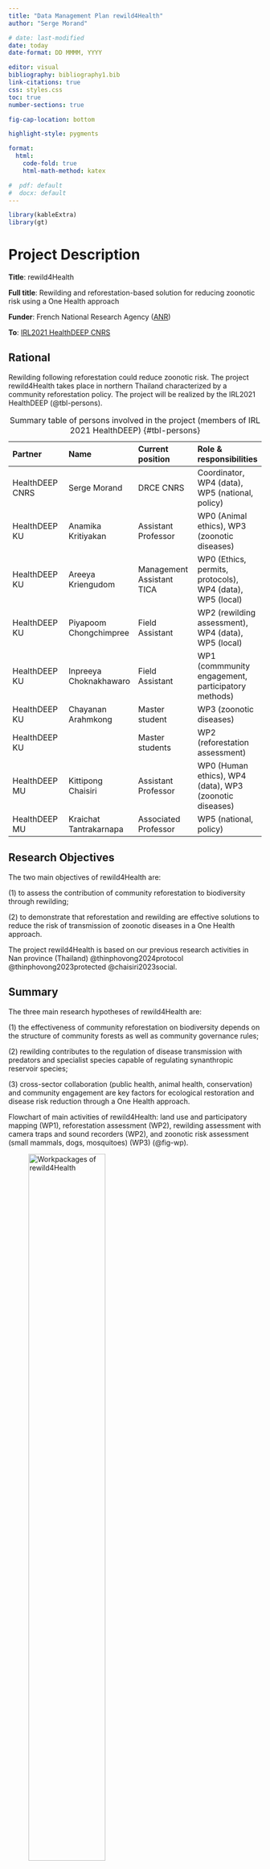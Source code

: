 ```yaml
---
title: "Data Management Plan rewild4Health"
author: "Serge Morand"

# date: last-modified
date: today
date-format: DD MMMM, YYYY

editor: visual
bibliography: bibliography1.bib
link-citations: true
css: styles.css
toc: true
number-sections: true

fig-cap-location: bottom

highlight-style: pygments

format:
  html: 
    code-fold: true
    html-math-method: katex

#  pdf: default
#  docx: default
---
```


```r
library(kableExtra)
library(gt)
```

# Project Description

**Title**: rewild4Health

**Full title**: Rewilding and reforestation-based solution for reducing zoonotic risk using a One Health approach

**Funder**: French National Research Agency (<a href="https://anr.fr/en/"target="_blank">ANR</a>)

**To**: <a href="https://sites.google.com/view/healthdeep" target="_blank">IRL2021 HealthDEEP CNRS</a>

## Rational

Rewilding following reforestation could reduce zoonotic risk. The project rewild4Health takes place in northern Thailand characterized by a community reforestation policy. The project will be realized by the IRL2021 HealthDEEP (@tbl-persons).

| Partner | Name | Current position | Role & responsibilities |
|:-----------------|:-----------------|:-----------------|:-----------------|
| HealthDEEP CNRS | Serge Morand | DRCE CNRS | Coordinator, WP4 (data), WP5 (national, policy) |
| HealthDEEP KU | Anamika Kritiyakan | Assistant Professor | WP0 (Animal ethics), WP3 (zoonotic diseases) |
| HealthDEEP KU | Areeya Kriengudom | Management Assistant TICA | WP0 (Ethics, permits, protocols), WP4 (data), WP5 (local) |
| HealthDEEP KU | Piyapoom Chongchimpree | Field Assistant | WP2 (rewilding assessment), WP4 (data), WP5 (local) |
| HealthDEEP KU | Inpreeya Choknakhawaro | Field Assistant | WP1 (commmunity engagement, participatory methods) |
| HealthDEEP KU | Chayanan Arahmkong | Master student | WP3 (zoonotic diseases) |
| HealthDEEP KU |  | Master students | WP2 (reforestation assessment) |
| HealthDEEP MU | Kittipong Chaisiri | Assistant Professor | WP0 (Human ethics), WP4 (data), WP3 (zoonotic diseases) |
| HealthDEEP MU | Kraichat Tantrakarnapa | Associated Professor | WP5 (national, policy) |

: Summary table of persons involved in the project (members of IRL 2021 HealthDEEP) {#tbl-persons}

## Research Objectives

The two main objectives of rewild4Health are:

\(1\) to assess the contribution of community reforestation to biodiversity through rewilding;

\(2\) to demonstrate that reforestation and rewilding are effective solutions to reduce the risk of transmission of zoonotic diseases in a One Health approach.

The project rewild4Health is based on our previous research activities in Nan province (Thailand) @thinphovong2024protocol @thinphovong2023protected @chaisiri2023social.

## Summary

The three main research hypotheses of rewild4Health are:

\(1\) the effectiveness of community reforestation on biodiversity depends on the structure of community forests as well as community governance rules;

\(2\) rewilding contributes to the regulation of disease transmission with predators and specialist species capable of regulating synanthropic reservoir species;

\(3\) cross-sector collaboration (public health, animal health, conservation) and community engagement are key factors for ecological restoration and disease risk reduction through a One Health approach.

Flowchart of main activities of rewild4Health: land use and participatory mapping (WP1), reforestation assessment (WP2), rewilding assessment with camera traps and sound recorders (WP2), and zoonotic risk assessment (small mammals, dogs, mosquitoes) (WP3) (@fig-wp).

![Workpackages of rewild4Health](workpackages.png){#fig-wp .center width="60%"}

# Data Management Plan

## Data Collection

The framework of rewild4Health (@fig-framework) illustrates the data that are collected remotely, on the ground using different types of sensors, in the laboratory for the biological samples, and by participatory methods and interviews.

![Simplified and illustrated framework of the project rewild4Health](framework.png){#fig-framework .center fig-align="center" width="80%"}

### Types of Data

A wide diversity of data are collected by rewild4Health (@tbl-datatypes).

| Type of data | Collection method | File format |
|:-----------------------|:-----------------------|:-----------------------|
| Land use | remote sensing | TIFF, shp |
| Livestok | existing data | TIFF |
| Conservation area | Dpt Royal Forestry, DNP | shp |
| LiDAR | drone | LAS (LASer) |
| Participatory mapping | focus group | shapefile |
| Interviews and surveys | interviews, questionnaires | text, spreadsheet, csv, RData |
| Camera traps | camera trap | image (jpg,heic), video (mov) |
| Sound | sound recorder | wav, mp3 |
| Wildlife | living cage trap, harp trap | spreadsheet, csv, RData |
| Biodiversity | IUCN, gbif, iNaturalist | shp, csv |
| Birds | listening stations | wav, spreadsheet, csv, RData |
| Dogs | gps collar | spreadsheet, csv, RData |
| Mosquitoes | light trap | spreadsheet, csv, RData |
| Forest assessment | transect | spreadsheet, csv, RData |
| Soil assessment | soilBON inititative | spreadsheet, csv, RData |
| Diseases | passive surveillance DDC MoPH | spreadsheet, csv, RData |
| Pathogens and parasites | molecular and serology screening | spreadsheet, csv, RData |

: Summary table of the types of data collected by the project rewil4health) {#tbl-datatypes}

### Data sources

The sources of open databases are given in @tbl-datasources.

| Type of data | Source | Registration / API |
|:-----------------------|:-----------------------|:-----------------------|
| Biodiversity | <a href="https://www.gbif.org"target="_blank">GBIF</a> | yes |
|  | <a href="https://www.inaturalist.org"target="_blank">iNaturalist</a> | yes |
|  | <a href="https://www.iucnredlist.org"target="_blank">IUCN</a> | yes |
|  | <a href="https://healthdeep.shinyapps.io/Small_mammals_CERoPath/"target="_blank">CERoPath</a> | no |
| Land use | <a href="https://dataverse.ird.fr/dataset.xhtml?persistentId=doi:10.23708/GENR6J"target="_blank">DataSud</a> | no |
| Livestock | <a href="https://data.apps.fao.org/catalog//iso/9d1e149b-d63f-4213-978b-317a8eb42d02"target="_blank">FAO</a> | no |

: Date collected from open databases {#tbl-datasources}

------------------------------------------------------------------------

## Data organization

### Creators

-   **Identification of creators**

```r
#| label: tbl-creators
#| 
# tbl-cap: "Codebook for small mammal trapping: 0 - creators"

creator_file <- read.csv("/Users/serge/Documents/RQuarto/dataspice_rewild4Health/data/metadata/creators.csv")

# Print the codebook table using knitr::kable()
#knitr::kable(creator_file, format = "latex") |>
#  kableExtra::kable_styling(font_size = 14, full_width = FALSE)

#gt(creator_file) |>
#  opt_table_lines() |>
#  tab_options(
#    table.background.color = "white",
#    column_labels.background.color = "white",
#    heading.background.color = "white",
#    table.font.size = px(14) 
#  )

if (knitr::is_latex_output()) {
  knitr::kable(
    creator_file,
    caption = "Codebook for small mammal trapping: 0 - creators",
    booktabs = TRUE
  )
} else {
  gt(creator_file) |>
    tab_options(table.font.size = px(14))
}

```

### File Naming Conventions

-   **Small mammals**

Small mammals are defined as non-flying mammals of Rodentia, Eulipotyphla and Scandatia (with body weight less than 1000 g).

Small mammals are trapped using live Live-traps, locally made, or commercial live-traps, such as sherman. Trapped animals are manipulated, sampled and released according to ethical approvement procedures.

Microchip (Passive Integrated Transponder: PIT Tag) is injected subcutaneously for individual identification during capture-mark-recapture session.

### Datasets and metadata

Three datasets are created:

(i) *Data of sensors (traps)*

```r
#| label: tbl-sensors
#| 
# tbl-cap: "Codebook for small mammal trapping: 1 - sensors (traps)"

attributes_file <- read.csv("/Users/serge/Documents/RQuarto/dataspice_rewild4Health/data/metadata/attributes.csv") |>
  dplyr::filter(fileName == "traps.csv") |>
  dplyr::select(-fileName) |>
  dplyr::rename(dataType = unitText)  |>
  dplyr::rename(Description = description)  |>
  dplyr::rename(Variable = variableName)


if (knitr::is_latex_output()) {
  knitr::kable(
    attributes_file,
    caption = "Codebook for small mammal trapping: 1 - sensors (traps)",
    booktabs = TRUE
  )
} else {
  gt(attributes_file) |>
    tab_options(table.font.size = px(14))
}

```

(ii) *Data trapping location*

```r
#| label: tbl-location
# tbl-cap: "Codebook for small mammal trapping: 2 - location"

attributes_file <- read.csv("/Users/serge/Documents/RQuarto/dataspice_rewild4Health/data/metadata/attributes.csv") |>
  dplyr::filter(fileName == "location.csv") |>
  dplyr::select(-fileName) |>
  dplyr::rename(dataType = unitText)  |>
  dplyr::rename(Description = description)  |>
  dplyr::rename(Variable = variableName)



if (knitr::is_latex_output()) {
  knitr::kable(
    attributes_file,
    caption = "Codebook for small mammal trapping: 2 - location",
    booktabs = TRUE
  )
} else {
  gt(attributes_file) |>
    tab_options(table.font.size = px(14))
}
```

(iii) *Data small mammal individuals*

```r
#| label: tbl-individuals
# tbl-cap: "Codebook for small mammal trapping: 3 - individuals"

attributes_file <- read.csv("/Users/serge/Documents/RQuarto/dataspice_rewild4Health/data/metadata/attributes.csv") |>
  dplyr::filter(fileName == "individuals.csv") |>
  dplyr::select(-fileName) |>
  dplyr::rename(dataType = unitText)  |>
  dplyr::rename(Description = description)  |>
  dplyr::rename(Variable = variableName)

# Print the codebook table using knitr::kable()
#knitr::kable(attributes_file, format = "latex")|>
#  kableExtra::kable_styling(font_size = 14, full_width = FALSE)

#gt(attributes_file) |>
#  opt_table_lines() |>
#  tab_options(
#    table.background.color = "white",
#    column_labels.background.color = "white",
#    heading.background.color = "white",
#    table.font.size = px(14) 
#  )


if (knitr::is_latex_output()) {
  knitr::kable(
    attributes_file,
    caption = "Codebook for small mammal trapping: 3 - individuals",
    booktabs = TRUE
  )
} else {
  gt(creator_file) |>
    tab_options(table.font.size = px(14)) |>
    gt::tab_caption("Codebook for small mammal trapping: 2 - locations") |>
    gt::fmt_markdown(columns = everything()) 
    
}
```

### Folder Structure

**folder hierarchy with organizing data using dataspice** Below is the contents of directories in a tree-like format

```r
library(fs)
tree <- dir_tree(path  = "./dataspice_rewild4Health/", recurse = TRUE)
cat(paste0(tree, collapse = "\n"))

```

------------------------------------------------------------------------

### Data Storage and Backup

**Storage Locations**

External hard drive dropbox mycore CNRS

**Backup Strategy**

Following any modification of a datafile:

1\. modify date in the name (e.g. data_name_yearmonthday)

2\. save the file in the dedicated hard drive and on mycore CNRS

------------------------------------------------------------------------

### Data Documentation

[Dataspice R package](https://cran.r-project.org/web/packages/dataspice/vignettes/overview.html) is used to create basic, lightweight, and concise metadata files. The basic files created include a README webpage.

The dataspice metadata fields are based on [Schema.org](https://schema.org/) and and other, richer metadata standards such as [Ecological Metadata Language](https://eml.ecoinformatics.org/).

**README metadata file obtained using dataspice**

<!--  servr::httd("/Users/serge/Documents/R Quarto/dataspice_rewild4Health/docs/")  -->

[see the README metadata file](https://www.dropbox.com/scl/fi/wg7wtm3qwb35s0wbj6pch/dataspice.html?rlkey=9faqdcda57a6znr1llt3nyr6e&st=pqzjvl8x&dl=0){target="_blank"}

------------------------------------------------------------------------

## Data Sharing and Access

### Sharing Platforms

| Resource | Data type | Links |
|------------------------|------------------------|------------------------|
| DataSud (IRD) | land Use (with DOI) | <a href="https://dataverse.ird.fr/dataset.xhtml?persistentId=doi:10.23708/GENR6J"target="_blank">Exemple of DataSud</a> |
| RPubs | R codes | <a href="https://rpubs.com/HealthDEEP"target="_blank">HealthDEEP RPubs</a> |
| GitHub | data and R codes (DOI can be obtained by transfer to Zenodo) | <a href="https://github.com/HealthDEEP"target="_blank">HealthDEEP GitHub</a> |
| Shinyapps.io | data representation and data sharing | <a href="https://healthdeep.shinyapps.io/Small_mammals_CERoPath/"target="_blank"> CERoPath at shinyapps.io</a> |
| Zenodo | data and R codes (with DOI) | <a href="https://zenodo.org/communities/healthdeep/records?q=&l=list&p=1&s=10&sort=newest/"target="_blank"> HealthDEEP at zenodo</a> |
| genbank | genetic sequences | <a href="https://www.ncbi.nlm.nih.gov/genbank/"target="_blank"> genbank</a> |
| wildlifeinsights | camera traps | <a href="https://app.wildlifeinsights.org/manage/organizations/2004237/details"target="_blank"> HealthDEEP at wildlifeinsights</a> |

### Licensing

-   licensing terms for the data: BY 4.0

### Access Restrictions

-   camera traps: pictures and accurate location accessible only on request from researchers (wildlifeinsights)
-   interviews: audio records confidential and deleted after transcription and anonymisation
-   human health: only aggregated data accessible

------------------------------------------------------------------------

## Ethical and Legal Considerations

The principles of ethics and responsibility require local community and stakeholder engagement, such as in the Primary Health Care Unit, the District Public Health Office, and Nanthaburi National Park. Several meetings with all stakeholders helped to co-construct the project which made it possible to meet the objectives of human health, animal health, and biodiversity conservation.

### Informed Consent

Procedures for human health investigation, laboratory investigation, interviews, and questionnaires will be sent for approval by the ethical committee of the Nan Provincial Public Health Office, Ministry of Public Health, Thailand. All participants who agree to join the study will be asked to read the Participant Information Form, which explains the objectives, procedures, possible risks, and benefits of the research project.

All data wil be anonymized to protect participant privacy

### Animal ethics and compliance

Procedures for collection of samples from domestic animals and wildlife, laboratory investigation, safety procedures, interviews and questionnaires of domestic animals owners will be sent for approval by the Institutional Animal Care and Use Committee, Kasetsart University. Rodent and other wildlife species that will be investigated by rewild4Health will be neither on the CITES list nor on the Red List (IUCN). Animals will be treated in accordance with the guidelines of the American Society of Mammalogists, and within the European Union legislation guidelines (Directive 86/609/EEC). Any trapped rodent species listed on CITES will be released without being manipulated. All animals will be released after sampling.

Approval notices for trapping and investigation of bats and rodents will be sent for approval by the Institutional Animal Care and Use Committee, Kasetsart University.

### Permit and compliance

Permit has to be approved by the Department of National Parks, Wildlife and Plant Conservation (DNP) and the Royal Forest Department, Ministry of Natural Resources and Environment, Thailand. In addition, foreign researchers participating in the research project have also o be approved by the National Research Council of Thailand (NRCT) with the consent of the DNP.

------------------------------------------------------------------------

## Project Timeline

### Milestones

| Milestone       | Expected Date | Description                      |
|-----------------|---------------|----------------------------------|
| Starting date   | 2024-10-01    | Starting date of the project     |
| DMP             | 2025-07-01    | Data management plan written     |
| Protocols       | 2025-08-01    | Protocols written and published  |
| Data Collection | 2026-12-31    | Complete data collection phase   |
| Data Cleaning   | 2026-12-31    | Finalize data pre-processing     |
| Reporting       | 2027-04-31    | Prepare final report             |
| End date        | 2027-04-30    | Official end date of the project |

------------------------------------------------------------------------

## Contact Information

contact details for project-related inquiries: serge.morand\[at\]cnrs.fr

# References

::: {#refs}
:::

# Appendices

## Useful Links

<a href="https://www.go-fair.org/fair-principles/"target="_blank"> FAIR principles</a>
